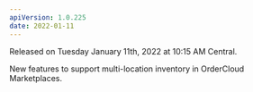 ```yaml
---
apiVersion: 1.0.225
date: 2022-01-11
---
```


Released on Tuesday January 11th, 2022 at 10:15 AM Central.

New features to support <Link to="/knowledge-base/multi-location-inventory">multi-location inventory in OrderCloud Marketplaces</Link>.
